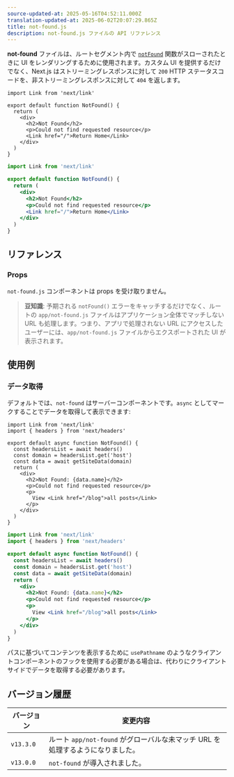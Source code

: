 ```yaml
---
source-updated-at: 2025-05-16T04:52:11.000Z
translation-updated-at: 2025-06-02T20:07:29.865Z
title: not-found.js
description: not-found.js ファイルの API リファレンス
---
```


**not-found** ファイルは、ルートセグメント内で [`notFound`](/docs/app/api-reference/functions/not-found) 関数がスローされたときに UI をレンダリングするために使用されます。カスタム UI を提供するだけでなく、Next.js はストリーミングレスポンスに対して `200` HTTP ステータスコードを、非ストリーミングレスポンスに対して `404` を返します。

```tsx filename="app/not-found.tsx" switcher
import Link from 'next/link'

export default function NotFound() {
  return (
    <div>
      <h2>Not Found</h2>
      <p>Could not find requested resource</p>
      <Link href="/">Return Home</Link>
    </div>
  )
}
```

```jsx filename="app/blog/not-found.js" switcher
import Link from 'next/link'

export default function NotFound() {
  return (
    <div>
      <h2>Not Found</h2>
      <p>Could not find requested resource</p>
      <Link href="/">Return Home</Link>
    </div>
  )
}
```

## リファレンス

### Props

`not-found.js` コンポーネントは props を受け取りません。

> **豆知識**: 予期される `notFound()` エラーをキャッチするだけでなく、ルートの `app/not-found.js` ファイルはアプリケーション全体でマッチしない URL も処理します。つまり、アプリで処理されない URL にアクセスしたユーザーには、`app/not-found.js` ファイルからエクスポートされた UI が表示されます。

## 使用例

### データ取得

デフォルトでは、`not-found` はサーバーコンポーネントです。`async` としてマークすることでデータを取得して表示できます:

```tsx filename="app/not-found.tsx" switcher
import Link from 'next/link'
import { headers } from 'next/headers'

export default async function NotFound() {
  const headersList = await headers()
  const domain = headersList.get('host')
  const data = await getSiteData(domain)
  return (
    <div>
      <h2>Not Found: {data.name}</h2>
      <p>Could not find requested resource</p>
      <p>
        View <Link href="/blog">all posts</Link>
      </p>
    </div>
  )
}
```

```jsx filename="app/not-found.jsx" switcher
import Link from 'next/link'
import { headers } from 'next/headers'

export default async function NotFound() {
  const headersList = await headers()
  const domain = headersList.get('host')
  const data = await getSiteData(domain)
  return (
    <div>
      <h2>Not Found: {data.name}</h2>
      <p>Could not find requested resource</p>
      <p>
        View <Link href="/blog">all posts</Link>
      </p>
    </div>
  )
}
```

パスに基づいてコンテンツを表示するために `usePathname` のようなクライアントコンポーネントのフックを使用する必要がある場合は、代わりにクライアントサイドでデータを取得する必要があります。

## バージョン履歴

| バージョン   | 変更内容                                             |
| --------- | --------------------------------------------------- |
| `v13.3.0` | ルート `app/not-found` がグローバルな未マッチ URL を処理するようになりました。 |
| `v13.0.0` | `not-found` が導入されました。                             |